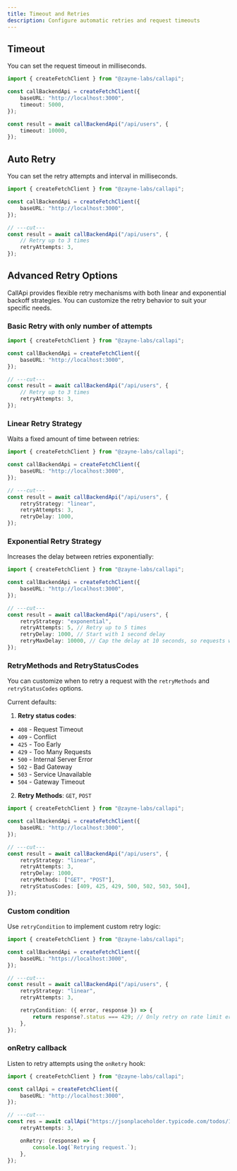 ```yaml
---
title: Timeout and Retries
description: Configure automatic retries and request timeouts
---
```


## Timeout

You can set the request timeout in milliseconds.

```ts twoslash title="api.ts"
import { createFetchClient } from "@zayne-labs/callapi";

const callBackendApi = createFetchClient({
	baseURL: "http://localhost:3000",
	timeout: 5000,
});

const result = await callBackendApi("/api/users", {
	timeout: 10000,
});
```

## Auto Retry

You can set the retry attempts and interval in milliseconds.

```ts twoslash title="api.ts"
import { createFetchClient } from "@zayne-labs/callapi";

const callBackendApi = createFetchClient({
	baseURL: "http://localhost:3000",
});

// ---cut---
const result = await callBackendApi("/api/users", {
	// Retry up to 3 times
	retryAttempts: 3,
});
```

## Advanced Retry Options

CallApi provides flexible retry mechanisms with both linear and exponential backoff strategies. You can customize the retry behavior to suit your specific needs.

### Basic Retry with only number of attempts

```ts twoslash title="api.ts"
import { createFetchClient } from "@zayne-labs/callapi";

const callBackendApi = createFetchClient({
	baseURL: "http://localhost:3000",
});

// ---cut---
const result = await callBackendApi("/api/users", {
	// Retry up to 3 times
	retryAttempts: 3,
});
```

### Linear Retry Strategy

Waits a fixed amount of time between retries:

```ts twoslash title="api.ts"
import { createFetchClient } from "@zayne-labs/callapi";

const callBackendApi = createFetchClient({
	baseURL: "http://localhost:3000",
});

// ---cut---
const result = await callBackendApi("/api/users", {
	retryStrategy: "linear",
	retryAttempts: 3,
	retryDelay: 1000,
});
```

### Exponential Retry Strategy

Increases the delay between retries exponentially:

```ts twoslash title="api.ts"
import { createFetchClient } from "@zayne-labs/callapi";

const callBackendApi = createFetchClient({
	baseURL: "http://localhost:3000",
});

// ---cut---
const result = await callBackendApi("/api/users", {
	retryStrategy: "exponential",
	retryAttempts: 5, // Retry up to 5 times
	retryDelay: 1000, // Start with 1 second delay
	retryMaxDelay: 10000, // Cap the delay at 10 seconds, so requests would go out after 1s then 2s, 4s, 8s, 10s
});
```

### RetryMethods and RetryStatusCodes

You can customize when to retry a request with the `retryMethods` and `retryStatusCodes` options.

Current defaults:

1. **Retry status codes**:

- `408` - Request Timeout
- `409` - Conflict
- `425` - Too Early
- `429` - Too Many Requests
- `500` - Internal Server Error
- `502` - Bad Gateway
- `503` - Service Unavailable
- `504` - Gateway Timeout

2. **Retry Methods**: `GET`, `POST`

```ts twoslash title="api.ts"
import { createFetchClient } from "@zayne-labs/callapi";

const callBackendApi = createFetchClient({
	baseURL: "http://localhost:3000",
});

// ---cut---
const result = await callBackendApi("/api/users", {
	retryStrategy: "linear",
	retryAttempts: 3,
	retryDelay: 1000,
	retryMethods: ["GET", "POST"],
	retryStatusCodes: [409, 425, 429, 500, 502, 503, 504],
});
```

### Custom condition

Use `retryCondition` to implement custom retry logic:

```ts twoslash title="api.ts"
import { createFetchClient } from "@zayne-labs/callapi";

const callBackendApi = createFetchClient({
	baseURL: "https://localhost:3000",
});

// ---cut---
const result = await callBackendApi("/api/users", {
	retryStrategy: "linear",
	retryAttempts: 3,

	retryCondition: ({ error, response }) => {
		return response?.status === 429; // Only retry on rate limit errors
	},
});
```

### onRetry callback

Listen to retry attempts using the `onRetry` hook:

```ts twoslash title="api.ts"
import { createFetchClient } from "@zayne-labs/callapi";

const callApi = createFetchClient({
	baseURL: "http://localhost:3000",
});

// ---cut---
const res = await callApi("https://jsonplaceholder.typicode.com/todos/1", {
	retryAttempts: 3,

	onRetry: (response) => {
		console.log(`Retrying request.`);
	},
});
```
